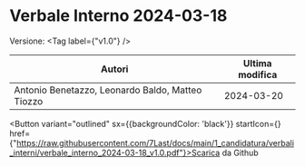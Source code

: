 

# Verbale Interno 2024-03-18

Versione: <Tag label={"v1.0"} />



|                     Autori                     |Ultima modifica|
|------------------------------------------------|---------------|
|Antonio Benetazzo, Leonardo Baldo, Matteo Tiozzo|   2024-03-20  |

<Button variant="outlined" sx={{backgroundColor: 'black'}} startIcon={<GithubIcon />} href={"https://raw.githubusercontent.com/7Last/docs/main/1_candidatura/verbali_interni/verbale_interno_2024-03-18_v1.0.pdf"}>Scarica da Github</Button>